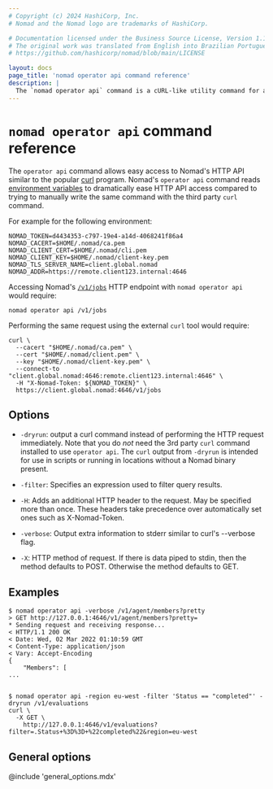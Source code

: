 ```yaml
---
# Copyright (c) 2024 HashiCorp, Inc.
# Nomad and the Nomad logo are trademarks of HashiCorp.

# Documentation licensed under the Business Source License, Version 1.1.
# The original work was translated from English into Brazilian Portuguese.
# https://github.com/hashicorp/nomad/blob/main/LICENSE

layout: docs
page_title: 'nomad operator api command reference'
description: |
  The `nomad operator api` command is a cURL-like utility command for accessing Nomad's HTTP API.
---
```


# `nomad operator api` command reference

The `operator api` command allows easy access to Nomad's HTTP API similar to
the popular [curl] program. Nomad's `operator api` command reads [environment
variables][envvars] to dramatically ease HTTP API access compared to trying to
manually write the same command with the third party `curl` command.

For example for the following environment:

```
NOMAD_TOKEN=d4434353-c797-19e4-a14d-4068241f86a4
NOMAD_CACERT=$HOME/.nomad/ca.pem
NOMAD_CLIENT_CERT=$HOME/.nomad/cli.pem
NOMAD_CLIENT_KEY=$HOME/.nomad/client-key.pem
NOMAD_TLS_SERVER_NAME=client.global.nomad
NOMAD_ADDR=https://remote.client123.internal:4646
```

Accessing Nomad's [`/v1/jobs`][jobs] HTTP endpoint with `nomad operator
api` would require:

```
nomad operator api /v1/jobs
```

Performing the same request using the external `curl` tool would require:

```
curl \
  --cacert "$HOME/.nomad/ca.pem" \
  --cert "$HOME/.nomad/client.pem" \
  --key "$HOME/.nomad/client-key.pem" \
  --connect-to "client.global.nomad:4646:remote.client123.internal:4646" \
  -H "X-Nomad-Token: ${NOMAD_TOKEN}" \
  https://client.global.nomad:4646/v1/jobs
```

## Options

- `-dryrun`: output a curl command instead of performing the HTTP request
  immediately. Note that you do *not* need the 3rd party `curl` command
  installed to use `operator api`. The `curl` output from `-dryrun` is intended
  for use in scripts or running in locations without a Nomad binary present.

- `-filter`: Specifies an expression used to filter query results.

- `-H`: Adds an additional HTTP header to the request. May be specified more
  than once. These headers take precedence over automatically set ones such as
  X-Nomad-Token.

- `-verbose`: Output extra information to stderr similar to curl's --verbose
  flag.

- `-X`: HTTP method of request. If there is data piped to stdin, then the
  method defaults to POST. Otherwise the method defaults to GET.

## Examples

```shell-session
$ nomad operator api -verbose /v1/agent/members?pretty
> GET http://127.0.0.1:4646/v1/agent/members?pretty=
* Sending request and receiving response...
< HTTP/1.1 200 OK
< Date: Wed, 02 Mar 2022 01:10:59 GMT
< Content-Type: application/json
< Vary: Accept-Encoding
{
    "Members": [
...


$ nomad operator api -region eu-west -filter 'Status == "completed"' -dryrun /v1/evaluations
curl \
  -X GET \
    http://127.0.0.1:4646/v1/evaluations?filter=.Status+%3D%3D+%22completed%22&region=eu-west
```

## General options

@include 'general_options.mdx'


[curl]: https://curl.se/
[envvars]: /nomad/docs/commands#environment-variables
[jobs]: /nomad/api-docs/jobs
